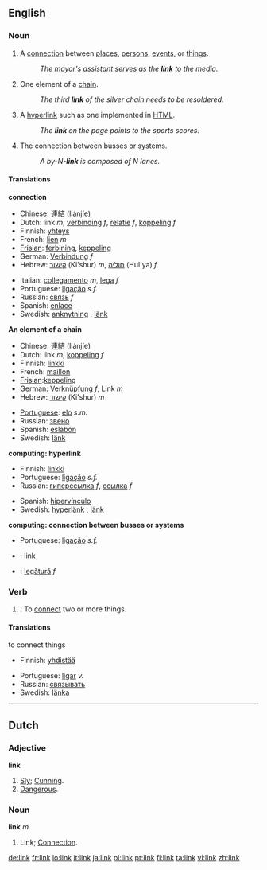 ==English==

===Noun===
{{en-noun-reg}}

# A [[connection]] between [[place]]s, [[person]]s, [[event]]s, or [[thing]]s.
#: ''The mayor's assistant serves as the '''link''' to the media.''
# One element of a [[chain]].
#: ''The third '''link''' of the silver chain needs to be resoldered.'' 
#{{computing}} A [[hyperlink]] such as one implemented in [[HTML]].
#: ''The '''link''' on the page points to the sports scores.''
#{{computing}} The connection between busses or systems.
#: ''A by-N-'''link''' is composed of N lanes.''

====Translations====
'''connection'''
{{top}}
*Chinese: [[連結]] (liánjíe)
*Dutch: link ''m'', [[verbinding]] ''f'', [[relatie]] ''f'', [[koppeling]] ''f'' 
*Finnish: [[yhteys]]
*French: [[lien]] ''m''
*[[Frisian]]: [[ferbining]], [[keppeling]]
*German: [[Verbindung]] ''f''
*Hebrew: [[קישור]] (Ki'shur) ''m'', [[חוליה]] (Hul'ya) ''f''
{{mid}}
*Italian: [[collegamento]] ''m'', [[lega]] ''f''
*Portuguese: [[ligação]] ''s.f.''
*Russian: [[связь]] ''f''
*Spanish: [[enlace]]
*Swedish: [[anknytning]] {{c}}, [[länk]] {{c}}
{{bottom}}

'''An element of a chain'''
{{top}}
*Chinese: [[連結]] (liánjíe)
*Dutch: link ''m'', [[koppeling]] ''f''
*Finnish: [[linkki]]
*French: [[maillon]]
*[[Frisian]]:[[keppeling]]
*German: [[Verknüpfung]] ''f'', Link ''m''
*Hebrew: [[קישור]] (Ki'shur) ''m''
{{mid}}
*[[w:Portugese language|Portuguese]]: [[elo]] ''s.m.''
*Russian: [[звено]]
*Spanish: [[eslabón]]
*Swedish: [[länk]] {{c}}
{{bottom}}

'''computing: hyperlink'''
{{top}}
*Finnish: [[linkki]]
*Portuguese: [[ligação]] ''s.f.''
*Russian: [[гиперссылка]] ''f'', [[ссылка]] ''f''
{{mid}}
*Spanish: [[hipervínculo]]
*Swedish: [[hyperlänk]] {{c}}, [[länk]] {{c}}
{{bottom}}

'''computing: connection between busses or systems'''
{{top}}
{{mid}}
*Portuguese: [[ligação]] ''s.f.''
{{bottom}}

{{checktrans}}
*{{ttbc|Danish}}: link
*{{ttbc|Romanian}}: [[legătură]] ''f''

===Verb===
{{en-infl-reg-consonant|link||}}

# {{transitive}}: To [[connect]] two or more things.

====Translations====
;to connect things
{{top}}
*Finnish: [[yhdistää]]
{{mid}}
*Portuguese: [[ligar]] ''v.''
*Russian: [[связывать]]
*Swedish: [[länka]]
{{bottom}}

----

==Dutch==

===Adjective===
'''link'''
# [[Sly]]; [[Cunning]].
# [[Dangerous]].

===Noun===
'''link''' ''m''
# Link; [[Connection]].

[[de:link]]
[[fr:link]]
[[io:link]]
[[it:link]]
[[ja:link]]
[[pl:link]]
[[pt:link]]
[[fi:link]]
[[ta:link]]
[[vi:link]]
[[zh:link]]